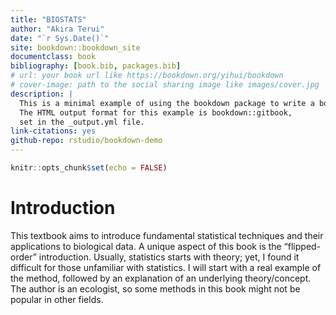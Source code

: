 ```yaml
---
title: "BIOSTATS"
author: "Akira Terui"
date: "`r Sys.Date()`"
site: bookdown::bookdown_site
documentclass: book
bibliography: [book.bib, packages.bib]
# url: your book url like https://bookdown.org/yihui/bookdown
# cover-image: path to the social sharing image like images/cover.jpg
description: |
  This is a minimal example of using the bookdown package to write a book.
  The HTML output format for this example is bookdown::gitbook,
  set in the _output.yml file.
link-citations: yes
github-repo: rstudio/bookdown-demo
---
```


```r
knitr::opts_chunk$set(echo = FALSE)
```

# Introduction

This textbook aims to introduce fundamental statistical techniques and their applications to biological data. A unique aspect of this book is the "flipped-order" introduction. Usually, statistics starts with theory; yet, I found it difficult for those unfamiliar with statistics. I will start with a real example of the method, followed by an explanation of an underlying theory/concept. The author is an ecologist, so some methods in this book might not be popular in other fields.
